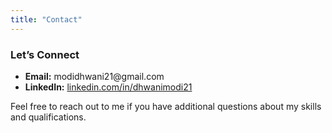 ```yaml
---
title: "Contact"
---
```


### Let’s Connect

-   **Email:** modidhwani21\@gmail.com\
-   **LinkedIn:** [linkedin.com/in/dhwanimodi21](https://www.linkedin.com/in/dhwanimodi21)

Feel free to reach out to me if you have additional questions about my skills and qualifications.
